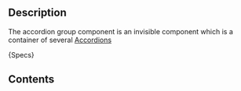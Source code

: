 

## Description
The accordion group component is an invisible component which is a container of several [Accordions](?path=/docs/ui-components-accordion-accordion-atom-specifications--page)

<Description>{Specs}</Description>

## Contents
<SpecsAccordionGroupContents />
